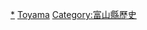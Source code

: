 {{Template:Category:日本都道府縣的行政區劃 (廢除)|富山縣}}

[[Category:富山縣的市町村|*]]
[[Category:日本已廢除的市町村|Toyama]]
[[Category:富山縣歷史|Category:富山縣歷史]]